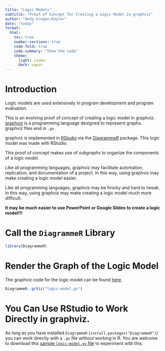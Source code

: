 ```yaml
---
title: "Logic Models"
subtitle: "Proof of Concept for Creating a Logic Model in graphviz"
author: "Andy Grogan-Kaylor" 
date: "today"
format:
  html:
    toc: true
    number-sections: true
    code-fold: true
    code-summary: "Show the code"
    theme:
      light: cosmo
      dark: vapor
---
```


# Introduction

Logic models are used extensively in program development and program evaluation.

This is an evolving proof of concept of creating a logic model in graphviz. [graphviz](https://graphviz.org/) is a programming language designed to represent graphs. graphviz files end in `.gv`.

graphviz is implemented in [RStudio](https://www.rstudio.com/) via the [DiagrammeR](https://rich-iannone.github.io/DiagrammeR/) package. This logic model was made with RStudio.

This proof of concept makes use of *subgraphs* to organize the components of a logic model.

Like all programming languages, graphviz may facilitate automation, replication, and documentation of a project. In this way, using graphviz may make creating a logic model easier.

Like all programming languages, graphviz may be finicky and hard to tweak. In this way, using graphviz may make creating a logic model much more difficult. 

**It may be much easier to use PowerPoint or Google Slides to create a logic model!!!**

# Call the `DiagrammeR` Library

```r

library(DiagrammeR)

```

# Render the Graph of the Logic Model

The graphviz code for the logic model can be found [here](https://github.com/agrogan1/teaching/blob/master/logic-models/logic-model.gv). 

```r

DiagrammeR::grViz("logic-model.gv")

```

# You Can Use RStudio to Work Directly in graphviz.

As long as you have installed `DiagrammeR` (`install.packages("DiagrammeR")`) you can work directly with a `.gv` file without working in R. You are welcome to download this [sample `logic-model.gv` file](https://github.com/agrogan1/teaching/blob/master/logic-models/logic-model.gv) to experiment with this.







